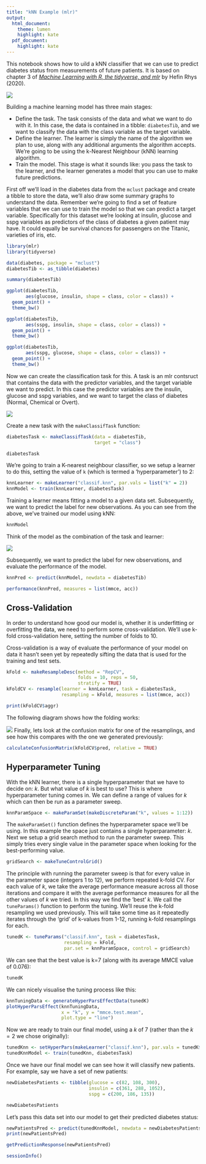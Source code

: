 ```yaml
---
title: "kNN Example (mlr)"
output:
  html_document:
    theme: lumen
    highlight: kate
  pdf_document:
    highlight: kate
---
```


This notebook shows how to uild a kNN classifier that we can use to predict diabetes status from measurements of future patients. It is based on chapter 3 of [_Machine Learning with R, the tidyverse, and mlr_](https://www.manning.com/books/machine-learning-with-r-the-tidyverse-and-mlr) by Hefin Rhys (2020). 

![](mlr-book.jpg)

Building a machine learning model has three main stages:

* Define the task. The task consists of the data and what we want to do with it. In this case, the data is contained in a tibble: `diabetesTib`, and we want to classify the data with the class variable as the target variable.
* Define the learner. The learner is simply the name of the algorithm we plan to use, along with any additional arguments the algorithm accepts. We're going to be using the k-Nearest Neighbour (kNN) learning algorithm.
* Train the model. This stage is what it sounds like: you pass the task to the learner, and the learner generates a model that you can use to make future predictions.         

First off we'll load in the diabetes data from the `mclust` package and create a tibble to store the data, we'll also draw some summary graphs to understand the data. Remember we're going to find a set of feature variables that we can use to train the model so that we can predict a target variable. Specifically for this dataset we're looking at insulin, glucose and sspg variables as predictors of the class of diabetes a given patient may have. It could equally be survival chances for passengers on the Titanic, varieties of iris, etc.

```r
library(mlr)
library(tidyverse)

data(diabetes, package = "mclust")
diabetesTib <- as_tibble(diabetes)

summary(diabetesTib)
```


```r
ggplot(diabetesTib, 
       aes(glucose, insulin, shape = class, color = class)) +
  geom_point() + 
  theme_bw()

ggplot(diabetesTib, 
       aes(sspg, insulin, shape = class, color = class)) +  
  geom_point() +  
  theme_bw()

ggplot(diabetesTib, 
       aes(sspg, glucose, shape = class, color = class)) +  
  geom_point() +
  theme_bw()
```

Now we can create the classification task for this. A task is an mlr contsruct that contains the data with the predictor variables, and the target variable we want to predict. In this case the predictor variables are the insulin, glucose and sspg variables, and we want to target the class of diabetes (Normal, Chemical or Overt).

![](task.jpg)

Create a new task with the `makeClassifTask` function:

```r
diabetesTask <- makeClassifTask(data = diabetesTib, 
                                target = "class")
```

```r
diabetesTask
```

We're going to train a K-nearest neighbour classifier, so we setup a learner to do this, setting the value of `k` (which is termed a 'hyperparameter') to 2:

```r
knnLearner <- makeLearner("classif.knn", par.vals = list("k" = 2))
knnModel <- train(knnLearner, diabetesTask)
```

Training a learner means fitting a model to a given data set. Subsequently, we want to predict the label for new observations. As you can see from the above, we've trained our model using kNN:

```r
knnModel
```

Think of the model as the combination of the task and learner:

![](model.jpg)

Subsequently, we want to predict the label for new observations, and evaluate the performance of the model. 

```r
knnPred <- predict(knnModel, newdata = diabetesTib)

performance(knnPred, measures = list(mmce, acc))
```

## Cross-Validation

In order to understand how good our model is, whether it is underfitting or overfitting the data, we need to perform some cross-validation. We'll use k-fold cross-validation here, setting the number of folds to 10.

Cross-validation is a way of evaluate the performance of your model on data it hasn’t seen yet by repeatedly sifting the data that is used for the training and test sets.

```r
kFold <- makeResampleDesc(method = "RepCV", 
                          folds = 10, reps = 50, 
                          stratify = TRUE)
kFoldCV <- resample(learner = knnLearner, task = diabetesTask, 
                    resampling = kFold, measures = list(mmce, acc))
```

```r
print(kFoldCV$aggr)
```
The following diagram shows how the folding works:

![](k-fold.jpg)
Finally, lets look at the confusion matrix for one of the resamplings, and see how this compares with the one we generated previously:

```r
calculateConfusionMatrix(kFoldCV$pred, relative = TRUE)
```

## Hyperparameter Tuning

With the kNN learner, there is a single hyperparameter that we have to decide on: _k_. But what value of _k_ is best to use? This is where hyperparameter tuning comes in. We can define a range of values for _k_ which can then be run as a parameter sweep.

```r
knnParamSpace <- makeParamSet(makeDiscreteParam("k", values = 1:12))
```

The `makeParamSet()` function defines the hyperparameter space we'll be using. In this example the space just contains a single hyperparameter: _k_. Next we setup a grid search method to run the parameter sweep. This simply tries every single value in the parameter space when looking for the best-performing value.

```r
gridSearch <- makeTuneControlGrid()
```

The principle with running the parameter sweep is that for every value in the parameter space (integers 1 to 12), we perform repeated k-fold CV. For each value of _k_, we take the average performance measure across all those iterations and compare it with the average performance measures for all the other values of _k_ we tried. In this way we find the 'best' _k_. We call the `tuneParams()` function to perform the tuning. We'll reuse the k-fold resampling we used previously. This will take some time as it repeatedly iterates through the 'grid' of k-values from 1-12, running k-fold resamplings for each.

```r
tunedK <- tuneParams("classif.knn", task = diabetesTask,
                     resampling = kFold,
                     par.set = knnParamSpace, control = gridSearch)
```

We can see that the best value is k=7 (along with its average MMCE value of 0.076):

```r
tunedK
```

We can nicely visualise the tuning process like this:

```r
knnTuningData <- generateHyperParsEffectData(tunedK)
plotHyperParsEffect(knnTuningData, 
                    x = "k", y = "mmce.test.mean",
                    plot.type = "line")
```
Now we are ready to train our final model, using a _k_ of 7 (rather than the $k=2$ we chose originally):

```r
tunedKnn <- setHyperPars(makeLearner("classif.knn"), par.vals = tunedK$x)
tunedKnnModel <- train(tunedKnn, diabetesTask)
```

Once we have our final model we can see how it will classify new patients. For example, say we have a set of new patients:

```r
newDiabetesPatients <- tibble(glucose = c(82, 108, 300),
                              insulin = c(361, 288, 1052),
                              sspg = c(200, 186, 135))

newDiabetesPatients
```

Let's pass this data set into our model to get their predicted diabetes status:

```r
newPatientsPred <- predict(tunedKnnModel, newdata = newDiabetesPatients)
print(newPatientsPred)

getPredictionResponse(newPatientsPred)
```

```r
sessionInfo()
```

